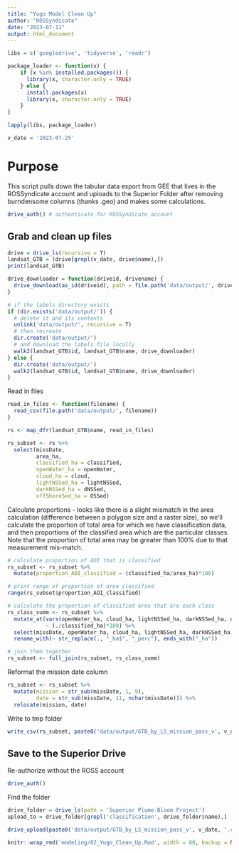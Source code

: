 ```yaml
---
title: "Yugo Model Clean Up"
author: "ROSSyndicate"
date: "2023-07-11"
output: html_document
---
```


```r
libs = c('googledrive', 'tidyverse', 'readr')

package_loader <- function(x) {
    if (x %in% installed.packages()) {
      library(x, character.only = TRUE)
    } else {
      install.packages(x)
      library(x, character.only = TRUE)
    }
}

lapply(libs, package_loader)

v_date = '2023-07-25'
```

# Purpose

This script pulls down the tabular data export from GEE that lives in the
ROSSyndicate account and uploads to the Superior Folder after removing
burndensome columns (thanks .geo) and makes some calculations.

```r
drive_auth() # authenticate for ROSSyndicate account
```

## Grab and clean up files

```r
drive = drive_ls(recursive = T)
landsat_GTB = (drive[grepl(v_date, drive$name),])
print(landsat_GTB)
```

```r
drive_downloader = function(driveid, drivename) {
  drive_download(as_id(driveid), path = file.path('data/output/', drivename), overwrite = T)
}
```


```r
# if the labels directory exists
if (dir.exists('data/output/')) {
  # delete it and its contents
  unlink('data/output/', recursive = T)
  # then recreate
  dir.create('data/output/')
  # and download the labels file locally
  walk2(landsat_GTB$id, landsat_GTB$name, drive_downloader)
} else {
  dir.create('data/output/')
  walk2(landsat_GTB$id, landsat_GTB$name, drive_downloader)
}
```

Read in files

```r
read_in_files <- function(filename) {
  read_csv(file.path('data/output/', filename))
}

rs <- map_dfr(landsat_GTB$name, read_in_files)

rs_subset <- rs %>%
  select(missDate, 
         area_ha,
         classified_ha = classified,
         openWater_ha = openWater,
         cloud_ha = cloud,
         lightNSSed_ha = lightNSSed,
         darkNSSed_ha = dNSSed,
         offShoreSed_ha = OSSed)
```

Calculate proportions - looks like there is a slight mismatch in the area
calculation (difference between a polygon size and a raster size), so we'll
calculate the proportion of total area for which we have classification data,
and then proportions of the classified area which are the particular classes.
Note that the proportion of total area may be greater than 100% due to that
measurement mis-match.

```r
# calculate proportion of AOI that is classified
rs_subset <- rs_subset %>%
  mutate(proportion_AOI_classified = (classified_ha/area_ha)*100)

# print range of proportion of area classified
range(rs_subset$proportion_AOI_classified)

# calculate the proportion of classified area that are each class
rs_class_summ <- rs_subset %>%
  mutate_at(vars(openWater_ha, cloud_ha, lightNSSed_ha, darkNSSed_ha, offShoreSed_ha),
            ~ (./classified_ha)*100) %>%
  select(missDate, openWater_ha, cloud_ha, lightNSSed_ha, darkNSSed_ha, offShoreSed_ha) %>%
  rename_with(~ str_replace(., "_ha$", "_perc"), ends_with("_ha"))

# join them together
rs_subset <- full_join(rs_subset, rs_class_summ)
```

Reformat the mission date column

```r
rs_subset <- rs_subset %>%
  mutate(mission = str_sub(missDate, 1, 9),
         date = str_sub(missDate, 11, nchar(missDate))) %>%
  relocate(mission, date)
```

Write to tmp folder

```r
write_csv(rs_subset, paste0('data/output/GTB_by_LS_mission_pass_v', v_date, '.csv'))
```

## Save to the Superior Drive

Re-authorize without the ROSS account
```r
drive_auth()
```

Find the folder

```r
drive_folder = drive_ls(path = 'Superior Plume-Bloom Project')
upload_to = drive_folder[grepl('classification', drive_folder$name),]

drive_upload(paste0('data/output/GTB_by_LS_mission_pass_v', v_date, '.csv'), as_id(upload_to$id[1]))
```


```r
knitr::wrap_rmd('modeling/02_Yugo_Clean_Up.Rmd', width = 80, backup = NULL)
```
